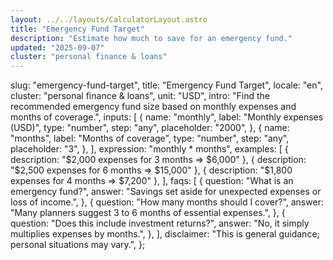 ```yaml
---
layout: ../../layouts/CalculatorLayout.astro
title: "Emergency Fund Target"
description: "Estimate how much to save for an emergency fund."
updated: "2025-09-07"
cluster: "personal finance & loans"
---
```



  slug: "emergency-fund-target",
  title: "Emergency Fund Target",
  locale: "en",
  cluster: "personal finance & loans",
  unit: "USD",
  intro:
    "Find the recommended emergency fund size based on monthly expenses and months of coverage.",
  inputs: [
    {
      name: "monthly",
      label: "Monthly expenses (USD)",
      type: "number",
      step: "any",
      placeholder: "2000",
    },
    {
      name: "months",
      label: "Months of coverage",
      type: "number",
      step: "any",
      placeholder: "3",
    },
  ],
  expression: "monthly * months",
  examples: [
    { description: "$2,000 expenses for 3 months ⇒ $6,000" },
    { description: "$2,500 expenses for 6 months ⇒ $15,000" },
    { description: "$1,800 expenses for 4 months ⇒ $7,200" },
  ],
  faqs: [
    {
      question: "What is an emergency fund?",
      answer: "Savings set aside for unexpected expenses or loss of income.",
    },
    {
      question: "How many months should I cover?",
      answer: "Many planners suggest 3 to 6 months of essential expenses.",
    },
    {
      question: "Does this include investment returns?",
      answer: "No, it simply multiplies expenses by months.",
    },
  ],
  disclaimer: "This is general guidance; personal situations may vary.",
};

<Calculator schema={schema} />
